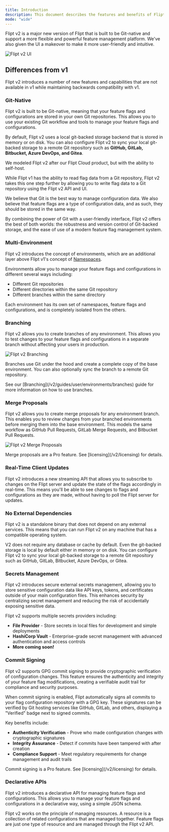 ```yaml
---
title: Introduction
description: This document describes the features and benefits of Flipt v2.
mode: "wide"
---
```



<V2Beta />

Flipt v2 is a major new version of Flipt that is built to be Git-native and
support a more flexible and powerful feature management platform. We've also given the UI a makeover to make it more user-friendly and intuitive.

![Flipt v2 UI](/v2/images/introduction/dashboard.png)

## Differences from v1

Flipt v2 introduces a number of new features and capabilities that are not available in v1 while maintaining backwards compatibility with v1.

### Git-Native

Flipt v2 is built to be Git-native, meaning that your feature flags and configurations are stored in your own Git repositories. This allows you to use your existing Git workflow and tools to manage your feature flags and configurations.

By default, Flipt v2 uses a local git-backed storage backend that is stored in memory or on disk. You can also configure Flipt v2 to sync your local git-backed storage to a remote Git repository such as **GitHub, GitLab, Bitbucket, Azure DevOps, and Gitea**.

We modeled Flipt v2 after our Flipt Cloud product, but with the ability to self-host.

While Flipt v1 has the ability to read flag data from a Git repository, Flipt v2 takes this one step further by allowing you to write flag data to a Git repository using the Flipt v2 API and UI.

We believe that Git is the best way to manage configuration data. We also believe that feature flags are a type of configuration data, and as such, they should be stored in the same way.

By combining the power of Git with a user-friendly interface, Flipt v2 offers the best of both worlds: the robustness and version control of Git-backed storage, and the ease of use of a modern feature flag management system.

### Multi-Environment

Flipt v2 introduces the concept of environments, which are an additional layer above Flipt v1's concept of [Namespaces](/concepts#namespace).

Environments allow you to manage your feature flags and configurations in different several ways including:

- Different Git repositories
- Different directories within the same Git repository
- Different branches within the same directory

Each environment has its own set of namespaces, feature flags and configurations, and is completely isolated from the others.

### Branching

Flipt v2 allows you to create branches of any environment. This allows you to test changes to your feature flags and configurations in a separate branch without affecting your users in production.

![Flipt v2 Branching](/v2/images/introduction/branches.png)

Branches use Git under the hood and create a complete copy of the base environment. You can also optionally sync the branch to a remote Git repository.

<Tip>
  See our [Branching](/v2/guides/user/environments/branches) guide for more
  information on how to use branches.
</Tip>

### Merge Proposals

Flipt v2 allows you to create merge proposals for any environment branch. This enables you to review changes from your branched environments before merging them into the base environment. This models the same workflow as GitHub Pull Requests, GitLab Merge Requests, and Bitbucket Pull Requests.

![Flipt v2 Merge Proposals](/v2/images/introduction/merge_proposals.png)

<Note>
  Merge proposals are a Pro feature. See [licensing](/v2/licensing) for details.
</Note>

### Real-Time Client Updates

Flipt v2 introduces a new streaming API that allows you to subscribe to changes on the Flipt server and update the state of the flags accordingly in real-time. This means you'll be able to see changes to flags and configurations as they are made, without having to poll the Flipt server for updates.

### No External Dependencies

Flipt v2 is a standalone binary that does not depend on any external services. This means that you can run Flipt v2 on any machine that has a compatible operating system.

V2 does not require any database or cache by default. Even the git-backed storage is local by default either in memory or on disk. You can configure Flipt v2 to sync your local git-backed storage to a remote Git repository such as GitHub, GitLab, Bitbucket, Azure DevOps, or Gitea.

### Secrets Management

Flipt v2 introduces secure external secrets management, allowing you to store sensitive configuration data like API keys, tokens, and certificates outside of your main configuration files. This enhances security by centralizing secret management and reducing the risk of accidentally exposing sensitive data.

Flipt v2 supports multiple secrets providers including:

- **File Provider** - Store secrets in local files for development and simple deployments
- **HashiCorp Vault** - Enterprise-grade secret management with advanced authentication and access controls
- **More coming soon!**

### Commit Signing

Flipt v2 supports GPG commit signing to provide cryptographic verification of configuration changes. This feature ensures the authenticity and integrity of your feature flag modifications, creating a verifiable audit trail for compliance and security purposes.

When commit signing is enabled, Flipt automatically signs all commits to your flag configuration repository with a GPG key. These signatures can be verified by Git hosting services like GitHub, GitLab, and others, displaying a "Verified" badge next to signed commits.

Key benefits include:

- **Authenticity Verification** - Prove who made configuration changes with cryptographic signatures
- **Integrity Assurance** - Detect if commits have been tampered with after creation
- **Compliance Support** - Meet regulatory requirements for change management and audit trails

<Note>
  Commit signing is a Pro feature. See [licensing](/v2/licensing) for details.
</Note>

### Declarative APIs

Flipt v2 introduces a declarative API for managing feature flags and configurations. This allows you to manage your feature flags and configurations in a declarative way, using a simple JSON schema.

Flipt v2 works on the principle of managing resources. A resource is a collection of related configurations that are managed together. Feature flags are just one type of resource and are managed through the Flipt v2 API.
